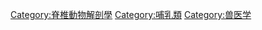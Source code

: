 {{Commonscat|Mammal anatomy}}

[[Category:脊椎動物解剖學|Category:脊椎動物解剖學]]
[[Category:哺乳類|Category:哺乳類]]
[[Category:兽医学|Category:兽医学]]